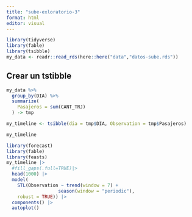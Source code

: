 ```yaml
---
title: "sube-exloratorio-3"
format: html
editor: visual
---
```


```r
library(tidyverse)
library(fable)
library(tsibble)
my_data <- readr::read_rds(here::here("data","datos-sube.rds"))
```

## Crear un tstibble

```r

my_data %>% 
  group_by(DIA) %>% 
  summarize(
    Pasajeros = sum(CANT_TRJ)
  ) -> tmp

my_timeline <- tsibble(dia = tmp$DIA, Observation = tmp$Pasajeros)
```

```r
my_timeline
```

```r
library(forecast)
library(fable)
library(feasts)
my_timeline |>
  #fill_gaps(.full=TRUE)|>
  head(1000) |>
  model(
    STL(Observation ~ trend(window = 7) +
                   season(window = "periodic"),
    robust = TRUE)) |>
  components() |>
  autoplot()
```

